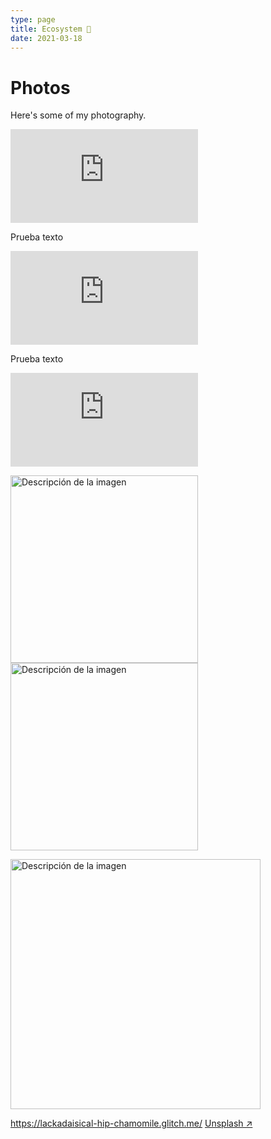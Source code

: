 ```yaml
---
type: page
title: Ecosystem 🍃
date: 2021-03-18
---
```


# Photos

Here's some of my photography.


<iframe className="glitch mb-10 flex justify-center flex-wrap"  src="https://whispering-languid-tub.glitch.me/" frameborder="0"></iframe>

<p className= "flex justify-center">Prueba texto</p>

<iframe className="glitch"  src="https://dear-broken-tellurium.glitch.me/" frameborder="0"></iframe>

<p className= "flex justify-center">Prueba texto</p>
<iframe className="glitch"  src="https://lackadaisical-hip-chamomile.glitch.me/" frameborder="0"></iframe>

<div className="flex justify-center items-center gap-20 ml-20">

<img
      src="/images/image_1.png"
      alt="Descripción de la imagen"
      width="300"
      height="300"
    />
    <img
      src="/images/image.png"
      alt="Descripción de la imagen"
      width="300"
      height="300"
    />
    </div>
    <img
      src="/images/planta.png"
      alt="Descripción de la imagen"
      width="400"
      height="400"
    />

https://lackadaisical-hip-chamomile.glitch.me/
[Unsplash ↗ ](https://unsplash.com/photos/ndN00KmbJ1c)
